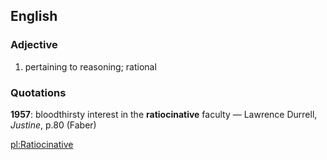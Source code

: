 ==English==
===Adjective===
#pertaining to reasoning; rational
===Quotations===
'''1957''': bloodthirsty interest in the '''ratiocinative''' faculty &mdash; Lawrence Durrell, ''Justine'', p.80 (Faber)

[[pl:Ratiocinative]]